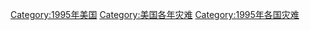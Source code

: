 [[Category:1995年美国|Category:1995年美国]]
[[Category:美国各年灾难|Category:美国各年灾难]]
[[Category:1995年各国灾难|Category:1995年各国灾难]]